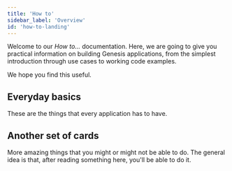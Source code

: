 ```yaml
---
title: 'How to'
sidebar_label: 'Overview'
id: 'how-to-landing'
---
```



Welcome to our *How to...* documentation. Here, we are going to give you practical information on building Genesis applications, from the simplest introduction through use cases to working code examples.

We hope you find this useful.


## Everyday basics
These are the things that every application has to have.

<Grid container>
    <Grid item xs={12} md={4} sx={{padding: '1%'}}>
        <QuickCard heading="Set up authorisation" link="/how-to/ht-auth/" text="Understand the principles of authorising your users at every level.">
        </QuickCard>
    </Grid>
    <Grid item xs={12} md={4} sx={{padding: '1%'}}>
        <QuickCard heading="Set up authentication" link="../database/database-concepts/database-concepts/" text="Right now, this takes you to database concepts. Just saying.">
        </QuickCard>
    </Grid>
    <Grid item xs={12} md={4} sx={{padding: '1%'}}>
        <QuickCard heading="Join tables and display them" link="/how-to/ht-join-display/" text="Join tables to create views - useful ways of looking at data. Then create queries so that these can be displayed at the front end.">
        </QuickCard>
    </Grid>
</Grid>

## Another set of cards

More amazing things that you might or might not be able to do. The general idea is that, after reading something here, you'll be able to do it.

<Grid container>
    <Grid item xs={12} md={6} sx={{padding: '1%'}}>
        <QuickCard heading="Database Interface" link="../database/database-interface/database-interface/" text="Look at the database interface for the standard methods of interacting with the database.">
        </QuickCard>
    </Grid>
    <Grid item xs={12} md={6} sx={{padding: '1%'}}>
        <QuickCard heading="Helper Classes" link="../database/helper-classes/helper-classes/" text="View the helper classes for details of classes such as Subscription, Write Result and Modify Details.">
        </QuickCard>
    </Grid>
    <Grid item xs={12} md={6} sx={{padding: '1%'}}>
        <QuickCard heading="Async and RxJava APIs" link="../database/types-of-api/types-of-api/" text="The Async API is the preferred API for accessing the database in Kotlin. The RxJava API is also available. ">
        </QuickCard>
    </Grid>
</Grid>




